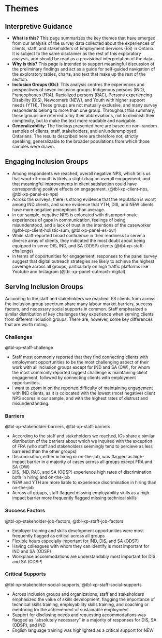 # Themes

:::{.callout-note}
## Interpretive Guidance

- **What is this?** This page summarizes the key themes that have emerged from our analysis of the survey data collected about the experiences of clients, staff, and stakeholders of Employment Services (ES) in Ontario. It is subject to the same disclaimer as the rest of this exploratory analysis, and should be read as a provisional interpretation of the data. 
- **Why is this?** This page is intended to support meaningful discussion of the preliminary findings and act as a guide for self-guided navigation of the exploratory tables, charts, and text that make up the rest of the section. 
- **Inclusion Groups (IGs)**: This analysis centres the experiences and perspectives of seven inclusion groups: Indigenous persons (IND), Francophones (FRA), Racialized persons (RAC), Persons experiencing Disability (DIS), Newcomers (NEW), and Youth with higher support needs (YTH). These groups are not mutually exclusive, and many survey respondents belong to more than one group. Throughout this summary, these groups are referred to by their abbreviations, not to diminish their complexity, but to make the text more readable and navigable.
- **Generalizability**: The findings presented here are based on non-random samples of clients, staff, stakeholders, and un/underemployed Ontarians. The results described here are therefore not, strictly speaking, generalizable to the broader populations from which those samples were drawn. 
:::

## Engaging Inclusion Groups

- Among respondents we reached, overall negative NPS, which tells us that word-of-mouth is likely a slight drag on overall engagement, and that meaningful improvements in client satisfaction could have corresponding positive effects on engagement. (@tbl-xp-client-nps, @tbl-xp-panel-es-nps)
- Across the surveys, there is strong evidence that the reputation is worst among IND clients, and some evidence that YTH, DIS, and NEW clients have more negative perceptions than average.
- In our sample, negative NPS is colocated with disproportionate experiences of gaps in communication, feelings of being misunderstood, and a lack of trust in the intentions of the caseworker (@tbl-xp-client-holistic-sum, @tbl-xp-panel-es-ovr)
- While staff reported broad confidence in their readiness to serve a diverse array of clients, they indicated the most doubt about being equipped to serve DIS, IND, and SA (ODSP) clients (@tbl-xp-staff-challenge) 
- In terms of opportunities for engagement, responses to the panel survey suggest that digital outreach strategies are likely to achieve the highest coverage across all groups, particularly on high traffic platforms like Youtube and Instagram (@tbl-xp-panel-outreach-digital)

## Serving Inclusion Groups

According to the staff and stakeholders we reached, ES clients from across the inclusion group spectrum share many labour market barriers, success factors, and necessary social supports in common. 
Staff emphasized a similar distribution of key challenges they experience when serving clients from different inclusion groups. There are, however, some key differences that are worth noting. 

### Challenges

@tbl-xp-staff-challenge

- Staff most commonly reported that they find connecting clients with employment opportunities to be the most challenging aspect of their work with all inclusion groups except for IND and SA (OW), for whom the most commonly reported biggest challenge is maintaining client engagement, followed by connecting clients with employment opportunities. 
- I want to zoom in on the reported difficulty of maintaining engagement with IND clients, as it is colocated with the lowest (most negative) client NPS scores in our sample, and with the highest rates of distrust and misunderstanding. 

### Barriers 
@tbl-xp-stakeholder-barriers, @tbl-xp-staff-barriers

- According to the staff and stakeholders we reached, IGs share a similar distribution of the barriers about which we inquired with the exception of FRA (who staff and stakeholders seemingly tend to percieve as less barriered than the other groups) 
- Discrimination, either in hiring or on-the-job, was flagged as high-impact barrier in a majority of cases across all groups except FRA and SA (OW)
- DIS, IND, RAC, and SA (ODSP) experience high rates of discrimination both in hiring and on-the-job
- NEW and YTH are more liable to experience discrimination in hiring than on-the-job
- Across all groups, staff flagged missing employability skills as a high-impact barrier more frequently flagged missing technical skills

### Success Factors 
@tbl-xp-stakeholder-job-factors, @tbl-xp-staff-job-factors

- Employer training and skills development opportunities were most frequently flagged as critical across all groups
- Flexible hours especially important for IND, DIS, and SA (ODSP)
- Having colleagues with whom they can identify is most important for IND and SA (ODSP)
- Workplace accommodations are understandably most important for DIS and SA (ODSP)

### Critical Supports
@tbl-xp-stakeholder-social-supports, @tbl-xp-staff-social-supports

- Across inclusion groups and organizations, staff and stakeholders emphasized the value of skills development, flagging the importance of technical skills training, employability skills training, and coaching or mentoring for the achievement of sustainable employment
- Support for disclosing needs and requesting accommodations was flagged as "absolutely necessary" in a majority of responses for DIS, SA (ODSP), and IND 
- English language training was highlighted as a critical support for NEW
